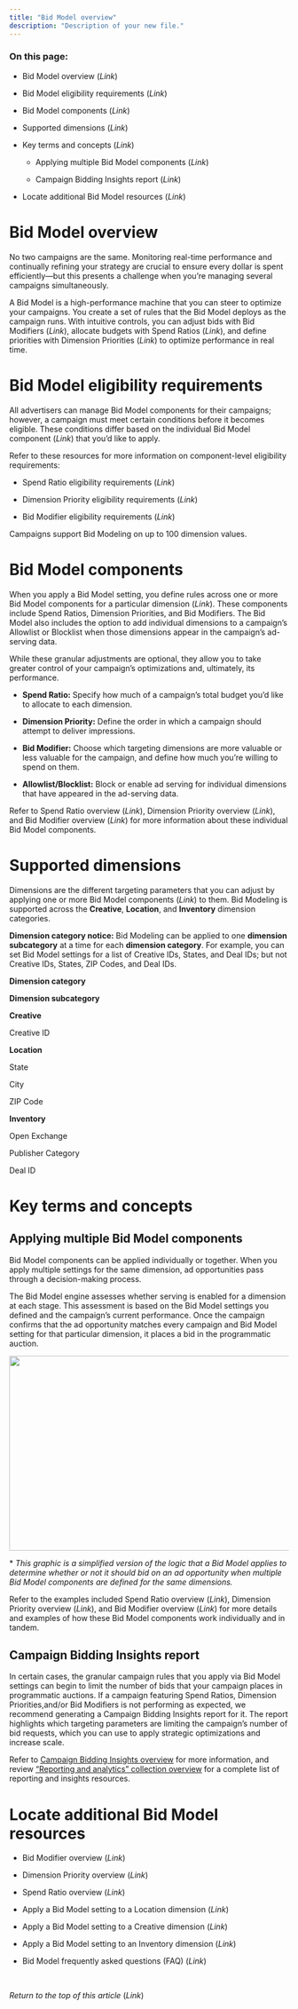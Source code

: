```yaml
---
title: "Bid Model overview"
description: "Description of your new file."
---
```


### On this page:

* Bid Model overview (*Link*) 

* Bid Model eligibility requirements (*Link*) 

* Bid Model components (*Link*) 

* Supported dimensions (*Link*) 

* Key terms and concepts (*Link*) 

  * Applying multiple Bid Model components (*Link*) 

  * Campaign Bidding Insights report (*Link*) 

* Locate additional Bid Model resources (*Link*) 



# Bid Model overview 

No two campaigns are the same. Monitoring real-time performance and continually refining your strategy are crucial to ensure every dollar is spent efficiently—but this presents a challenge when you’re managing several campaigns simultaneously. 

A Bid Model is a high-performance machine that you can steer to optimize your campaigns. You create a set of rules that the Bid Model deploys as the campaign runs. With intuitive controls, you can adjust bids with Bid Modifiers (*Link*), allocate budgets with Spend Ratios (*Link*), and define priorities with Dimension Priorities (*Link*) to optimize performance in real time. 



# Bid Model eligibility requirements

All advertisers can manage Bid Model components for their campaigns; however, a campaign must meet certain conditions before it becomes eligible. These conditions differ based on the individual Bid Model component (*Link*) that you’d like to apply. 



Refer to these resources for more information on component-level eligibility requirements:



* Spend Ratio eligibility requirements (*Link*)

* Dimension Priority eligibility requirements (*Link*)

* Bid Modifier eligibility requirements (*Link*) 



Campaigns support Bid Modeling on up to 100 dimension values. 

# Bid Model components 

When you apply a Bid Model setting, you define rules across one or more Bid Model components for a particular dimension (*Link*). These components include Spend Ratios, Dimension Priorities, and Bid Modifiers. The Bid Model also includes the option to add individual dimensions to a campaign’s Allowlist or Blocklist when those dimensions appear in the campaign’s ad-serving data. 



While these granular adjustments are optional, they allow you to take greater control of your campaign’s optimizations and, ultimately, its performance. 



* **Spend Ratio:** Specify how much of a campaign’s total budget you’d like to allocate to each dimension. 

* **Dimension Priority:** Define the order in which a campaign should attempt to deliver impressions. 

* **Bid Modifier:** Choose which targeting dimensions are more valuable or less valuable for the campaign, and define how much you’re willing to spend on them. 

* **Allowlist/Blocklist:** Block or enable ad serving for individual dimensions that have appeared in the ad-serving data. 



Refer to Spend Ratio overview (*Link*), Dimension Priority overview (*Link*), and Bid Modifier overview (*Link*) for more information about these individual Bid Model components. 



# Supported dimensions

Dimensions are the different targeting parameters that you can adjust by applying one or more Bid Model components (*Link*) to them. Bid Modeling is supported across the **Creative**, **Location**, and **Inventory** dimension categories.  



**Dimension category notice:** Bid Modeling can be applied to one **dimension subcategory** at a time for each **dimension category**. For example, you can set Bid Model settings for a list of Creative IDs, States, and Deal IDs; but not Creative IDs, States, ZIP Codes, and Deal IDs.  



**Dimension category**

**Dimension subcategory**

**Creative**

Creative ID

**Location**

State

City

ZIP Code

**Inventory**

Open Exchange

Publisher Category

Deal ID



# Key terms and concepts

## Applying multiple Bid Model components 

Bid Model components can be applied individually or together. When you apply multiple settings for the same dimension, ad opportunities pass through a decision-making process. 



The Bid Model engine assesses whether serving is enabled for a dimension at each stage. This assessment is based on the Bid Model settings you defined and the campaign’s current performance. Once the campaign confirms that the ad opportunity matches every campaign and Bid Model setting for that particular dimension, it places a bid in the programmatic auction.



<img height="351" width="624" src="https://lh7-rt.googleusercontent.com/docsz/AD_4nXf__gLWNYjRgAtBvXjFMWA3wv9hCOBxrN-j5PMiyYBQ8mo5YcPs-4ZxyQIIjsZRYGuIEyn22e44JURMSmGreFIsOmFPQfo8GfS7-sFEV9ZTX4AUrkq6i82Ad-xjTlkiA_iAIYI7Ng?key=o_hgbYdsjElU8L_DbWQeJlcI" />

\* *This graphic is a simplified version of the logic that a Bid Model applies to determine whether or not it should bid on an ad opportunity when multiple Bid Model components are defined for the same dimensions.* 



Refer to the examples included Spend Ratio overview (*Link*), Dimension Priority overview (*Link*), and Bid Modifier overview (*Link*) for more details and examples of how these Bid Model components work individually and in tandem. 



## Campaign Bidding Insights report

In certain cases, the granular campaign rules that you apply via Bid Model settings can begin to limit the number of bids that your campaign places in programmatic auctions. If a campaign featuring Spend Ratios, Dimension Priorities,and/or Bid Modifiers is not performing as expected, we recommend generating a Campaign Bidding Insights report for it. The report highlights which targeting parameters are limiting the campaign’s number of bid requests, which you can use to apply strategic optimizations and increase scale. 



Refer to [<u>Campaign Bidding Insights overview</u>](https://help.iqm.com/en/articles/10111445-campaign-bidding-insights-overview) for more information, and review [<u>“Reporting and analytics” collection overview</u>](https://help.iqm.com/en/articles/10471834-reporting-and-analytics-collection-overview) for a complete list of reporting and insights resources. 



# Locate additional Bid Model resources

* Bid Modifier overview (*Link*)

* Dimension Priority overview (*Link*)

* Spend Ratio overview (*Link*)

* Apply a Bid Model setting to a Location dimension (*Link*)

* Apply a Bid Model setting to a Creative dimension (*Link*)

* Apply a Bid Model setting to an Inventory dimension (*Link*)  

* Bid Model frequently asked questions (FAQ) (*Link*) 



 



*Return to the top of this article* (*Link*)